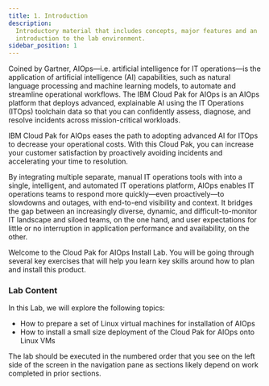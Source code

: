 ```yaml
---
title: 1. Introduction
description:
  Introductory material that includes concepts, major features and an
  introduction to the lab environment.
sidebar_position: 1
---
```


Coined by Gartner, AIOps—i.e. artificial intelligence for IT operations—is the application of artificial intelligence (AI) capabilities, 
such as natural language processing and machine learning models, to automate and streamline operational workflows.
The IBM Cloud Pak for AIOps is an AIOps platform that deploys advanced, explainable AI using the IT Operations 
(ITOps) toolchain data so that you can confidently assess, diagnose, and resolve incidents across mission-critical workloads.

IBM Cloud Pak for AIOps eases the path to adopting advanced AI for ITOps to decrease your operational 
costs. With this Cloud Pak, you can increase your customer satisfaction by proactively avoiding incidents and 
accelerating your time to resolution.

By integrating multiple separate, manual IT operations tools with into a single, intelligent, and automated IT 
operations platform, AIOps enables IT operations teams to respond more quickly—even proactively—to slowdowns and outages, 
with end-to-end visibility and context. It bridges the gap between an increasingly diverse, dynamic, and difficult-to-monitor 
IT landscape and siloed teams, on the one hand, and user expectations for little or no interruption in application performance and availability, on the other. 

Welcome to the Cloud Pak for AIOps Install Lab. You will be going through several key exercises that will help 
you learn key skills around how to plan and install this product.


### Lab Content

In this Lab, we will explore the following topics:

* How to prepare a set of Linux virtual machines for installation of AIOps
* How to install a small size deployment of the Cloud Pak for AIOps onto Linux VMs

The lab should be executed in the numbered order that you see on the left side of the screen in the navigation pane as sections likely depend on work completed in prior sections.